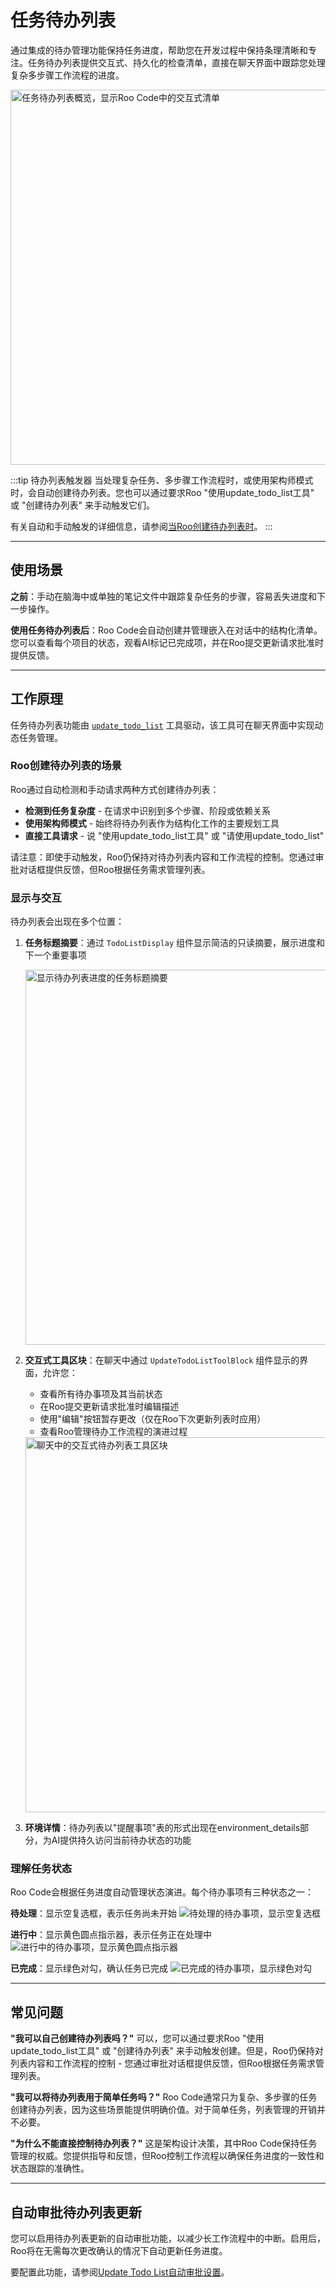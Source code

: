 # 任务待办列表

通过集成的待办管理功能保持任务进度，帮助您在开发过程中保持条理清晰和专注。任务待办列表提供交互式、持久化的检查清单，直接在聊天界面中跟踪您处理复杂多步骤工作流程的进度。

<img src="/img/task-todo-list/task-todo-list-3.png" alt="任务待办列表概览，显示Roo Code中的交互式清单" width="600" />

:::tip 待办列表触发器
当处理复杂任务、多步骤工作流程时，或使用架构师模式时，会自动创建待办列表。您也可以通过要求Roo "使用update_todo_list工具" 或 "创建待办列表" 来手动触发它们。

有关自动和手动触发的详细信息，请参阅[当Roo创建待办列表时](#when-roo-creates-todo-lists)。
:::

---

## 使用场景

**之前**：手动在脑海中或单独的笔记文件中跟踪复杂任务的步骤，容易丢失进度和下一步操作。

**使用任务待办列表后**：Roo Code会自动创建并管理嵌入在对话中的结构化清单。您可以查看每个项目的状态，观看AI标记已完成项，并在Roo提交更新请求批准时提供反馈。

---

## 工作原理

任务待办列表功能由 [`update_todo_list`](/advanced-usage/available-tools/update-todo-list) 工具驱动，该工具可在聊天界面中实现动态任务管理。

### Roo创建待办列表的场景

Roo通过自动检测和手动请求两种方式创建待办列表：

- **检测到任务复杂度** - 在请求中识别到多个步骤、阶段或依赖关系
- **使用架构师模式** - 始终将待办列表作为结构化工作的主要规划工具
- **直接工具请求** - 说 "使用update_todo_list工具" 或 "请使用update_todo_list"

请注意：即使手动触发，Roo仍保持对待办列表内容和工作流程的控制。您通过审批对话框提供反馈，但Roo根据任务需求管理列表。

### 显示与交互

待办列表会出现在多个位置：

1. **任务标题摘要**：通过 `TodoListDisplay` 组件显示简洁的只读摘要，展示进度和下一个重要事项

   <img src="/img/task-todo-list/task-todo-list-1.png" alt="显示待办列表进度的任务标题摘要" width="600" />

2. **交互式工具区块**：在聊天中通过 `UpdateTodoListToolBlock` 组件显示的界面，允许您：
   - 查看所有待办事项及其当前状态
   - 在Roo提交更新请求批准时编辑描述
   - 使用"编辑"按钮暂存更改（仅在Roo下次更新列表时应用）
   - 查看Roo管理待办工作流程的演进过程

   <img src="/img/task-todo-list/task-todo-list-2.png" alt="聊天中的交互式待办列表工具区块" width="600" />

3. **环境详情**：待办列表以"提醒事项"表的形式出现在environment_details部分，为AI提供持久访问当前待办状态的功能

### 理解任务状态

Roo Code会根据任务进度自动管理状态演进。每个待办事项有三种状态之一：

**待处理**：显示空复选框，表示任务尚未开始
![待处理的待办事项，显示空复选框](../../static/img/task-todo-list/task-todo-list-4.png)

**进行中**：显示黄色圆点指示器，表示任务正在处理中
![进行中的待办事项，显示黄色圆点指示器](../../static/img/task-todo-list/task-todo-list-5.png)

**已完成**：显示绿色对勾，确认任务已完成
![已完成的待办事项，显示绿色对勾](../../static/img/task-todo-list/task-todo-list-6.png)

---

## 常见问题

**"我可以自己创建待办列表吗？"**
可以，您可以通过要求Roo "使用update_todo_list工具" 或 "创建待办列表" 来手动触发创建。但是，Roo仍保持对列表内容和工作流程的控制 - 您通过审批对话框提供反馈，但Roo根据任务需求管理列表。

**"我可以将待办列表用于简单任务吗？"**
Roo Code通常只为复杂、多步骤的任务创建待办列表，因为这些场景能提供明确价值。对于简单任务，列表管理的开销并不必要。

**"为什么不能直接控制待办列表？"**
这是架构设计决策，其中Roo Code保持任务管理的权威。您提供指导和反馈，但Roo控制工作流程以确保任务进度的一致性和状态跟踪的准确性。

---

## 自动审批待办列表更新

您可以启用待办列表更新的自动审批功能，以减少长工作流程中的中断。启用后，Roo将在无需每次更改确认的情况下自动更新任务进度。

要配置此功能，请参阅[Update Todo List自动审批设置](/features/auto-approving-actions#update-todo-list)。